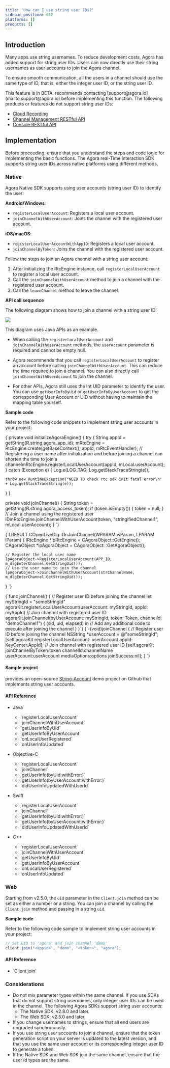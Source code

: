 ```yaml
---
title: 'How can I use string user IDs?'
sidebar_position: 652
platforms: []
products: []
---
```


## Introduction

Many apps use string usernames. To reduce development costs, Agora has added support for string user IDs. Users can now directly use their string usernames as user accounts to join the Agora channel.

To ensure smooth communication, all the users in a channel should use the same type of ID, that is, either the integer user ID, or the string user ID.

<Admonition type="caution">
This feature is in BETA. <Vg k="COMPANY" /> recommends contacting [support@agora.io](mailto:support@agora.io) before implementing this function. The following products or features do not support string user IDs:

- [Cloud Recording](/cloud-recording/overview/product-overview)
- [Channel Management RESTful API](/video-calling/channel-management-api/overview)
- [Console RESTful API](/video-calling/reference/agora-console-rest-api)
</Admonition>

## Implementation

Before proceeding, ensure that you understand the steps and code logic for implementing the basic <Vg k="VSDK" /> functions. The Agora real-Time interaction SDK supports string user IDs across native platforms using different methods.

### Native

Agora Native SDK supports using user accounts (string user ID) to identify the user:

**Android/Windows**: 
  - `registerLocalUserAccount`: Registers a local user account.
  - `joinChannelWithUserAccount`: Joins the channel with the registered user account.

**iOS/macOS**: 

  - `registerLocalUserAccountWithAppID`: Registers a local user account.
  - `joinChannelByToken`: Joins the channel with the registered user account. 

Follow the steps to join an Agora channel with a string user account:

1. After initializing the RtcEngine instance, call `registerLocalUserAccount` to register a local user account.
2. Call the `joinChannelWithUserAccount` method to join a channel with the registered user account.
3. Call the `leaveChannel` method to leave the channel.

**API call sequence**

The following diagram shows how to join a channel with a string user ID:

![](https://web-cdn.agora.io/docs-files/1568711868522)

<Admonition type="info">
This diagram uses Java APIs as an example. 
</Admonition>

- When calling the `registerLocalUserAccount` and `joinChannelWithUserAccount` methods, the `userAccount` parameter is required and cannot be empty null.

- Agora recommends that you call `registerLocalUserAccount` to register an account before calling `joinChannelWithUserAccount`. This can reduce the time required to join a channel. You can also directly call `joinChannelWithUserAccount` to join the channel.

- For other APIs, Agora still uses the Int UID parameter to identify the user. You can use `getUserInfoByUid` or `getUserInfoByUserAccount` to get the corresponding User Account or UID without having to maintain the mapping table yourself.

**Sample code**

Refer to the following code snippets to implement string user accounts in your project:

<Tabs groupId="sample-code"> 
<TabItem value="java" label="Java"> 

<CodeBlock language="java" showLineNumbers>
{`private void initializeAgoraEngine() { 
  try {
    String appId = getString(R.string.agora_app_id); 
    mRtcEngine = RtcEngine.create(getBaseContext(), appId, mRtcEventHandler); 
    // Registering a user name after initialization and before joining a channel can shorten the time to join a 
    channelmRtcEngine.registerLocalUserAccount(appId, mLocal.userAccount); 
  } catch (Exception e) { 
    Log.e(LOG_TAG, Log.getStackTraceString(e)); 

    throw new RuntimeException("NEED TO check rtc sdk init fatal error\n" + Log.getStackTraceString(e)); 
  } 
} 

private void joinChannel() { 
  String token = getString(R.string.agora_access_token); 
  if (token.isEmpty()) { 
    token = null; 
  } 
  // Join a channel using the registered user 
  IDmRtcEngine.joinChannelWithUserAccount(token, "stringifiedChannel1", mLocal.userAccount); 
} 
`}
</CodeBlock>
</TabItem> 

<TabItem value="cpp" label="C++"> 

<CodeBlock language="cpp" showLineNumbers>
{`LRESULT COpenLiveDlg::OnJoinChannel(WPARAM wParam, LPARAM lParam) 
{ 
	IRtcEngine *lpRtcEngine = CAgoraObject::GetEngine(); 
	CAgoraObject *lpAgoraObject = CAgoraObject: :GetAgoraObject(); 

	// Register the local user name 
	lpAgoraObject->RegisterLocalUserAccount(APP_ID, m_dlgEnterChannel.GetStringUid()); 
	// Use the user name to join the channel 
	lpAgoraObject->JoinChannelWithUserAccount(strChannelName, m_dlgEnterChannel.GetStringUid()); 

} 
`}
</CodeBlock>
</TabItem> 

<TabItem value="swift " label="Swift"> 
<CodeBlock language="swift" showLineNumbers>
{`func joinChannel() { 
  // Register user ID before joining the channel 
  let myStringId = "someStringId" 
  agoraKit.registerLocalUserAccount(userAccount: myStringId, appId: myAppId) 
  // Join channel with registered user ID 
  agoraKit.joinChannel(byUserAccount: myStringId, token: Token, channelId: "demoChannel1") { 
    (sid, uid, elapsed) in 
    // Add any additional code to execute after joining the channel
  } 
}`}
</CodeBlock>
</TabItem> 

<TabItem value="objective-c" label="Objective-C"> 

<CodeBlock language="objc" showLineNumbers>
{`-(void)joinChannel { 
// Register user ID before joining the channel 
NSString *userAccount = @"someStringId"; 
 [self.agoraKit registerLocalUserAccount: userAccount appId: KeyCenter.AppId]; 
// Join channel with registered user ID 
[self.agoraKit joinChannelByToken:token channelId:channelName userAccount:userAccount mediaOptions:options joinSuccess:nil]; 
} 
`}
</CodeBlock>
</TabItem> 
</Tabs> 

#### Sample project

<Vg k="COMPANY" /> provides an open-source [String-Account](https://github.com/AgoraIO/Advanced-Video/tree/dev/backup/String-Account) demo project on Github that implements string user accounts. 

#### API Reference

- Java

  - <Link to="{{Global.API_REF_ANDROID_ROOT}}/class_irtcengine.html#api_irtcengine_registerlocaluseraccount">`registerLocalUserAccount`</Link>
  - <Link to="{{Global.API_REF_ANDROID_ROOT}}/class_irtcengine.html#api_irtcengine_joinchannelwithuseraccount">`joinChannelWithUserAccount`</Link>
  - <Link to="{{Global.API_REF_ANDROID_ROOT}}/class_irtcengine.html#api_irtcengine_getuserinfobyuid">`getUserInfoByUid`</Link>
  - <Link to="{{Global.API_REF_ANDROID_ROOT}}/class_irtcengine.html#api_irtcengine_getuserinfobyuseraccount">`getUserInfoByUserAccount`</Link>
  - <Link to="{{Global.API_REF_ANDROID_ROOT}}/class_irtcengineeventhandler.html#callback_irtcengineeventhandler_onlocaluserregistered">`onLocalUserRegistered`</Link>
  - <Link to="{{Global.API_REF_ANDROID_ROOT}}/class_irtcengineeventhandler.html#callback_irtcengineeventhandler_onuserinfoupdated">`onUserInfoUpdated`</Link>

- Objective-C

  - <Link to="{{Global.API_REF_IOS_ROOT}}/agorartckit/agorartcenginekit/registerlocaluseraccount(_:appid:)">`registerLocalUserAccount`</Link>
  - <Link to="{{Global.API_REF_IOS_ROOT}}/agorartckit/agorartcenginekit/joinchannel(bytoken:channelid:info:uid:joinsuccess:)">`joinChannel`</Link>
  - <Link to="{{Global.API_REF_IOS_ROOT}}/agorartckit/agorartcenginekit/getuserinfo(byuid:witherror:)">`getUserInfo(byUid:withError:)`</Link>
  - <Link to="{{Global.API_REF_IOS_ROOT}}/agorartckit/agorartcenginekit/getuserinfo(byuseraccount:witherror:)">`getUserInfo(byUserAccount:withError:)`</Link>
  - <Link to="{{Global.API_REF_IOS_ROOT}}/agorartckit/agorartcenginedelegate/rtcengine(_:diduserinfoupdatedwithuserid:userinfo:)">`didUserInfoUpdatedWithUserId`</Link>

- Swift

  - <Link to="{{Global.API_REF_MACOS_ROOT}}/agorartckit/agorartcenginekit/registerlocaluseraccount(_:appid:)">`registerLocalUserAccount`</Link>
  - <Link to="{{Global.API_REF_MACOS_ROOT}}/agorartckit/agorartcenginekit/joinchannel(bytoken:channelid:info:uid:joinsuccess:)">`joinChannel`</Link>
  - <Link to="{{Global.API_REF_MACOS_ROOT}}/agorartckit/agorartcenginekit/getuserinfo(byuid:witherror:)">`getUserInfo(byUid:withError:)`</Link>
  - <Link to="{{Global.API_REF_MACOS_ROOT}}/agorartckit/agorartcenginekit/getuserinfo(byuseraccount:witherror:)">`getUserInfo(byUserAccount:withError:)`</Link>
  - <Link to="{{Global.API_REF_MACOS_ROOT}}/agorartckit/agorartcenginedelegate/rtcengine(_:diduserinfoupdatedwithuserid:userinfo:)">`didUserInfoUpdatedWithUserId`</Link>

- C++

  - <Link to="{{Global.API_REF_CPP_ROOT}}/class_irtcengine.html#api_irtcengine_registerlocaluseraccount">`registerLocalUserAccount`</Link>
  - <Link to="{{Global.API_REF_CPP_ROOT}}/class_irtcengine.html#api_irtcengine_joinchannelwithuseraccount">`joinChannelWithUserAccount`</Link>
  - <Link to="{{Global.API_REF_CPP_ROOT}}/class_irtcengine.html#api_irtcengine_getuserinfobyuid">`getUserInfoByUid`</Link>
  - <Link to="{{Global.API_REF_CPP_ROOT}}/class_irtcengine.html#api_irtcengine_getuserinfobyuseraccount">`getUserInfoByUserAccount`</Link>
  - <Link to="{{Global.API_REF_CPP_ROOT}}/class_irtcengineeventhandler.html#callback_irtcengineeventhandler_onlocaluserregistered">`onLocalUserRegistered`</Link>
  - <Link to="{{Global.API_REF_CPP_ROOT}}/class_irtcengineeventhandler.html#callback_irtcengineeventhandler_onuserinfoupdated">`onUserInfoUpdated`</Link>

### Web

Starting from v2.5.0, the `uid` parameter in the `Client.join` method can be set as either a number or a string. You can join a channel by calling the `Client.join` method and passing in a string `uid`.

**Sample code**

Refer to the following code sample to implement string user accounts in your project:

```javascript
// Set UID to 'agora' and join channel 'demo' 
client.join("<appid>", "demo", "<token>", "agora"); 
```

#### API Reference

- <Link to="{{Global.API_REF_WEB_ROOT}}/interfaces/iagorartcclient.html#join">`Client.join`</Link>

### Considerations

- Do not mix parameter types within the same channel. If you use SDKs that do not support string usernames, only integer user IDs can be used in the channel. The following Agora SDKs support string user accounts:
  - The Native SDK: v2.8.0 and later.
  - The Web SDK: v2.5.0 and later.
- If you change usernames to strings, ensure that all end users are upgraded synchronously.
- If you use string user accounts to join a channel, ensure that the token generation script on your server is updated to the latest version, and that you use the same user account or its corresponding integer user ID to generate a token.
- If the Native SDK and Web SDK join the same channel, ensure that the user id types are the same.

